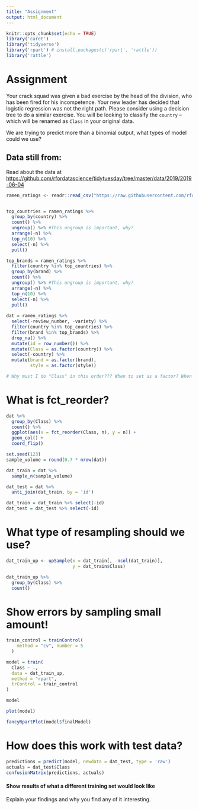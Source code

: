 ```yaml
---
title: "Assignment"
output: html_document
---
```


```r
knitr::opts_chunk$set(echo = TRUE)
library('caret')
library('tidyverse')
library('rpart') # install.packages(c('rpart', 'rattle'))
library('rattle')
```

# Assignment  

Your crack squad was given a bad exercise by the head of the division, who has been fired for his incompetence. Your new leader has decided that logistic regression was not the right path. Please consider using a decision tree to do a similar exercise. You will be looking to classify the `country` -- which will be renamed as `Class` in your original data. 

We are trying to predict more than a binomial output, what types of model could we use?


## Data still from:
Read about the data at <https://github.com/rfordatascience/tidytuesday/tree/master/data/2019/2019-06-04>

```r
ramen_ratings <- readr::read_csv("https://raw.githubusercontent.com/rfordatascience/tidytuesday/master/data/2019/2019-06-04/ramen_ratings.csv")


top_countries = ramen_ratings %>% 
  group_by(country) %>%
  count() %>%
  ungroup() %>% #This ungroup is important, why?
  arrange(-n) %>%
  top_n(10) %>%
  select(-n) %>%
  pull()

top_brands = ramen_ratings %>% 
  filter(country %in% top_countries) %>%
  group_by(brand) %>%
  count() %>%
  ungroup() %>% #This ungroup is important, why?
  arrange(-n) %>%
  top_n(10) %>%
  select(-n) %>%
  pull()
  
dat = ramen_ratings %>%
  select(-review_number, -variety) %>%
  filter(country %in% top_countries) %>%
  filter(brand %in% top_brands) %>%
  drop_na() %>%
  mutate(id = row_number()) %>%
  mutate(Class = as.factor(country)) %>%
  select(-country) %>%
  mutate(brand = as.factor(brand),
         style = as.factor(style))

# Why must I do "Class" in this order??? When to set as a factor? When to user "other" etc.
```

# What is fct_reorder?
```r
dat %>%
  group_by(Class) %>%
  count() %>%
  ggplot(aes(x = fct_reorder(Class, n), y = n)) + 
  geom_col() + 
  coord_flip()
```


```r
set.seed(123)
sample_volume = round(0.7 * nrow(dat))

dat_train = dat %>%
  sample_n(sample_volume)

dat_test = dat %>%
  anti_join(dat_train, by = 'id')

dat_train = dat_train %>% select(-id)
dat_test = dat_test %>% select(-id)
```


# What type of resampling should we use?
```r
dat_train_up <- upSample(x = dat_train[, -ncol(dat_train)],
                         y = dat_train$Class)

dat_train_up %>%
  group_by(Class) %>%
  count()
```


# Show errors by sampling small amount!
```r
train_control = trainControl(
    method = "cv", number = 5
  )

model = train(
  Class ~ ., 
  data = dat_train_up,
  method = "rpart",
  trControl = train_control
)

model
```


```r
plot(model)
```


```r
fancyRpartPlot(model$finalModel)
```


# How does this work with test data?
```r
predictions = predict(model, newdata = dat_test, type = 'raw')
actuals = dat_test$Class
confusionMatrix(predictions, actuals)
```



#### Show results of what a different training set would look like  

Explain your findings and why you find any of it interesting.

```r

```

